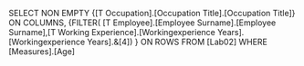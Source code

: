 SELECT 
NON EMPTY
{[T Occupation].[Occupation Title].[Occupation Title]} ON COLUMNS,
{FILTER(
	[T Employee].[Employee Surname].[Employee Surname],[T Working Experience].[Workingexperience Years].[Workingexperience Years].&[4])
	} ON ROWS
FROM [Lab02]
WHERE [Measures].[Age]